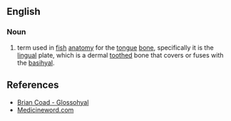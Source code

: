 ==English==

===Noun===
{{en-noun}}

# term used in [[fish]] [[anatomy]] for the [[tongue]] [[bone]], specifically it is the [[lingual]] plate, which is a dermal [[tooth]]ed bone that covers or fuses with the [[basihyal]].

==References==
*[http://www.briancoad.com/Dictionary/G.htm Brian Coad - Glossohyal]
*[http://www.medicineword.com/glossohyal.shtml Medicineword.com]